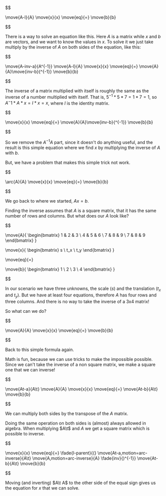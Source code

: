 
<MathWave>

$$

\move{A-l}{A} \move{x}{x} \move{eq}{=} \move{b}{b}


$$

There is a way to solve an equation like this. Here $A$ is a matrix while $x$ and $b$ are vectors, and we want to know the values in $x$. To solve it we just take multiply by the inverse of $A$ on both sides of the equation, like this:

$$

\move{A-inv-a}{A^{-1}} \move{A-l}{A} \move{x}{x} \move{eq}{=} \move{A}{A}\move{inv-b}{^{-1}} \move{b}{b}


$$

The inverse of a matrix multiplied with itself is roughly the same as the inverse of a number multiplied with itself. That is, $5^{-1} * 5 * 7 = 1 * 7 = 1$, so $A^-1 * A * x = I * x = x$, where $I$ is the identity matrix.

$$

\move{x}{x} \move{eq}{=} \move{A}{A}\move{inv-b}{^{-1}} \move{b}{b}


$$

So we remove the $A^{-1}A$ part, since it doesn't do anything useful, and the result is this simple equation where we find $x$ by multiplying the inverse of $A$ with $b$.

But, we have a problem that makes this simple trick not work.

$$

\arc{A}{A} \move{x}{x} \move{eq}{=} \move{b}{b}


$$

We go back to where we started, $Ax=b$.

Finding the inverse assumes that $A$ is a square matrix, that it has the same number of rows and columns. But what does our $A$ look like?

$$

\move{A}{
  \begin{bmatrix}
    1 & 2 & 3 \\
    4 & 5 & 6 \\
    7 & 8 & 9 \\
    7 & 8 & 9
  \end{bmatrix}
}

\move{x}{
  \begin{bmatrix}
    s \\
    t_x \\
    t_y
  \end{bmatrix}
}

\move{eq}{=}

\move{b}{
  \begin{bmatrix}
    1 \\
    2 \\
    3 \\
    4
  \end{bmatrix}
}


$$

In our scenario we have three unknowns, the scale ($s$) and the translation ($t_x$ and $t_y$). But we have at least four equations, therefore $A$ has four rows and three columns. And there is no way to take the inverse of a 3x4 matrix!

So what can we do?

$$

\move{A}{A} \move{x}{x} \move{eq}{=} \move{b}{b}


$$

Back to this simple formula again.

Math is fun, because we can use tricks to make the impossible possible. Since we can't take the inverse of a non square matrix, we make a square one that we can inverse!

$$

\move{At-a}{A\t} \move{A}{A} \move{x}{x} \move{eq}{=} \move{At-b}{A\t} \move{b}{b}


$$

We can multiply both sides by the transpose of the $A$ matrix.

Doing the same operation on both sides is (almost) always allowed in algebra. When multiplying $A\t$ and $A$ we get a square matrix which is possible to inverse.

$$

\move{x}{x} \move{eq}{=} \fade{l-parent}{(} \move{At-a,motion=arc-inverse}{A\t} \move{A,motion=arc-inverse}{A} \fade{inv}{)^{-1}} \move{At-b}{A\t} \move{b}{b}


$$

Moving (and inverting) $A\t A$ to the other side of the equal sign gives us the equation for $x$ that we can solve.

</MathWave>
